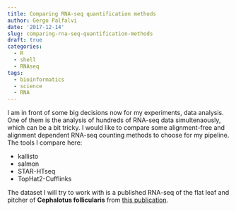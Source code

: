 ```yaml
---
title: Comparing RNA-seq quantification methods
author: Gergo Palfalvi
date: '2017-12-14'
slug: comparing-rna-seq-quantification-methods
draft: true
categories:
  - R
  - shell
  - RNAseq
tags:
  - bioinformatics
  - science
  - RNA
---
```


I am in front of some big decisions now for my experiments, data analysis. One of them is the analysis of hundreds of RNA-seq data simultenaously, which can be a bit tricky. I would like to compare some alignment-free and alignment dependent RNA-seq counting methods to choose for my pipeline. The tools I compare here:

* kallisto
* salmon
* STAR-HTseq
* TopHat2-Cufflinks

The dataset I will try to work with is a published RNA-seq of the flat leaf and pitcher of __Cephalotus follicularis__ from [this publication](https://www.nature.com/articles/s41559-016-0059).
